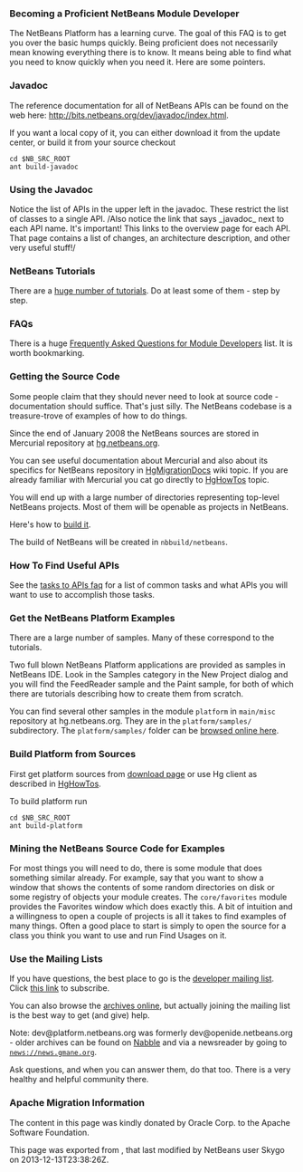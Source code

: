 <!--

    Licensed to the Apache Software Foundation (ASF) under one
    or more contributor license agreements.  See the NOTICE file
    distributed with this work for additional information
    regarding copyright ownership.  The ASF licenses this file
    to you under the Apache License, Version 2.0 (the
    "License"); you may not use this file except in compliance
    with the License.  You may obtain a copy of the License at

      http://www.apache.org/licenses/LICENSE-2.0

    Unless required by applicable law or agreed to in writing,
    software distributed under the License is distributed on an
    "AS IS" BASIS, WITHOUT WARRANTIES OR CONDITIONS OF ANY
    KIND, either express or implied.  See the License for the
    specific language governing permissions and limitations
    under the License.

-->

===Becoming a Proficient NetBeans Module Developer===

The NetBeans Platform has a learning curve.  The goal of this FAQ is to get you over the basic humps quickly.  Being proficient does not necessarily mean knowing everything there is to know.  It means being able to find what you need to know quickly when you need it.  Here are some pointers.

===Javadoc===
The reference documentation for all of NetBeans APIs can be found on the web here:
[http://bits.netbeans.org/dev/javadoc/index.html http://bits.netbeans.org/dev/javadoc/index.html].

If you want a local copy of it, you can either download it from the update center, or build it from your source checkout
<pre>
cd $NB_SRC_ROOT
ant build-javadoc
</pre>

===Using the Javadoc===
Notice the list of APIs in the upper left in the javadoc.  These restrict the list of classes to a single API. /Also notice the link that says _javadoc_ next to each API name.  It's important!  This links to the overview page for each API.  That page contains a list of changes, an architecture description, and other very useful stuff!/

===NetBeans Tutorials===
There are a [http://netbeans.org/kb/trails/platform.html huge number of tutorials].  Do at least some of them - step by step.

===FAQs===
There is a huge [[NetBeansDeveloperFAQ | Frequently Asked Questions for Module Developers]] list.  It is worth bookmarking.

===Getting the Source Code===

Some people claim that they should never need to look at source code - documentation should suffice.  That's just silly.  The NetBeans codebase is a treasure-trove of examples of how to do things.

Since the end of January 2008 the NetBeans sources are stored in Mercurial repository at [http://hg.netbeans.org hg.netbeans.org].

You can see useful documentation about Mercurial and also about its specifics for NetBeans repository in [[HgMigrationDocs | HgMigrationDocs]] wiki topic. If you are already familiar with Mercurial you cat go directly to [[HgHowTos | HgHowTos]] topic.

You will end up with a large number of directories representing top-level NetBeans projects.  Most of them will be openable as projects in NetBeans.

Here's how to [[HgHowTos#Doing_your_first_build | build it]].

The build of NetBeans will be created in <tt>nbbuild/netbeans</tt>.

===How To Find Useful APIs===
See the [[DefFaqMapApisToTasks| tasks to APIs faq]] for a list of common tasks and what APIs you will want to use to accomplish those tasks.

===Get the NetBeans Platform Examples===
There are a large number of samples.  Many of these correspond to the tutorials. 

Two full blown NetBeans Platform applications are provided as samples in NetBeans IDE. Look in the Samples category in the New Project dialog and you will find the FeedReader sample and the Paint sample, for both of which there are tutorials describing how to create them from scratch.

You can find several other samples in the module <tt>platform</tt> in <tt>main/misc</tt> repository at hg.netbeans.org.  They are in the <tt>platform/samples/</tt> subdirectory.  The <tt>platform/samples/</tt> folder can be [http://hg.netbeans.org/main/misc/file/tip/platform/samples/ browsed online here].

===Build Platform from Sources===
First get platform sources from [http://www.netbeans.info/downloads/dev.php download page] or use Hg client as described in [[HgHowTos | HgHowTos]].

To build platform run 
<pre>
cd $NB_SRC_ROOT
ant build-platform
</pre>

===Mining the NetBeans Source Code for Examples===
For most things you will need to do, there is some module that does something similar already.  For example, say that you want to show a window that shows the contents of some random directories on disk or some registry of objects your module creates.  The <tt>core/favorites</tt> module provides the Favorites window which does exactly this.  A bit of intuition and a willingness to open a couple of projects is all it takes to find examples of many things.  Often a good place to start is simply to open the source for a class you think you want to use and run Find Usages on it.

===Use the Mailing Lists===
If you have questions, the best place to go is the [mailto:dev@platform.netbeans.org developer mailing list].  Click [mailto:sympa@platform.netbeans.org?subject=subscribe%20dev this link] to subscribe.  

You can also browse the [http://netbeans.org/projects/platform/lists/dev/archive archives online], but actually joining the mailing list is the best way to get (and give) help.

Note: dev@platform.netbeans.org was formerly dev@openide.netbeans.org - older archives can be found on [http://www.nabble.com/Netbeans---Open-API-f2609.html Nabble] and via a newsreader by going to <tt>news://news.gmane.org</tt>.

Ask questions, and when you can answer them, do that too.  There is a very healthy and helpful community there.

===Apache Migration Information===

The content in this page was kindly donated by Oracle Corp. to the
Apache Software Foundation.

This page was exported from , 
that last modified by NetBeans user Skygo 
on 2013-12-13T23:38:26Z.

